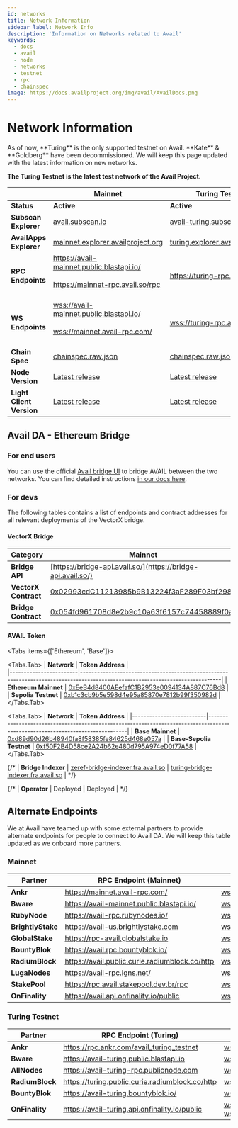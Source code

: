 ```yaml
---
id: networks
title: Network Information
sidebar_label: Network Info
description: 'Information on Networks related to Avail'
keywords:
  - docs
  - avail
  - node
  - networks
  - testnet
  - rpc
  - chainspec
image: https://docs.availproject.org/img/avail/AvailDocs.png
---
```



# Network Information

<Callout type="info">
As of now, **Turing** is the only supported testnet on Avail. **Kate** & **Goldberg** have been decommissioned.
We will keep this page updated with the latest information on new networks.
</Callout>

**The Turing Testnet is the latest test network of the Avail Project.**

|                          | **Mainnet**                                                                                                                                                                                               | **Turing Testnet**                                                                                                               | 
| ------------------------ | ----------------------------------------------------------------------------------------------------------------------------------------------------------------------------------------------------------| ---------------------------------------------------------------------------------------------------------------------------------|
| **Status**               | **Active**                                                                                                                                                                                                | **Active**                                                                                                                       | 
| **Subscan Explorer**     | [<ins>avail.subscan.io</ins>](https://avail.subscan.io/)                                                                                                                                                  | [<ins>avail-turing.subscan.io</ins>](https://avail-turing.subscan.io/)                                                           |
| **AvailApps Explorer**   | [<ins>mainnet.explorer.availproject.org</ins>](http://mainnet.explorer.availproject.org/)                                                                                                                 | [<ins>turing.explorer.availproject.org</ins>](http://turing.explorer.availproject.org/)                                          |
| **RPC Endpoints**        | [<ins>https://avail-mainnet.public.blastapi.io/</ins>](https://avail-mainnet.public.blastapi.io/) <br/><br/> [<ins>https://mainnet-rpc.avail.so/rpc</ins>](https://mainnet-rpc.avail.so/rpc) <br/><br/>   | [<ins>https://turing-rpc.avail.so/rpc</ins>](https://turing-rpc.avail.so/rpc)                                                    |
| **WS Endpoints**         | [<ins>wss://avail-mainnet.public.blastapi.io/</ins>](wss://avail-mainnet.public.blastapi.io/) <br/><br/>  [<ins>wss://mainnet.avail-rpc.com/</ins>](wss://mainnet.avail-rpc.com/)  <br/><br/>             | [<ins>wss://turing-rpc.avail.so/ws</ins>](wss://turing-rpc.avail.so/ws)                                                          |
| **Chain Spec**           | [<ins>chainspec.raw.json</ins>](https://raw.githubusercontent.com/availproject/avail/main/misc/genesis/mainnet.chain.spec.raw.json)                                                                       | [<ins>chainspec.raw.json</ins>](https://github.com/availproject/avail/blob/main/misc/genesis/testnet.turing.chain.spec.raw.json) |
| **Node Version**         | [<ins>Latest release</ins>](https://github.com/availproject/avail/releases)                                                                                                                               | [<ins>Latest release</ins>](https://github.com/availproject/avail/releases)                                                      |
| **Light Client Version** | [<ins>Latest release</ins>](https://github.com/availproject/avail-light/releases)                                                                                                                         | [<ins>Latest release</ins>](https://github.com/availproject/avail-light/releases)                                                |

## Avail DA - Ethereum Bridge

### For end users

You can use the official [Avail bridge UI](https://bridge.availproject.org/) to bridge AVAIL between the two networks.
You can find detailed instructions [in our docs here](/docs/end-user-guide/vectorx).

### For devs

The following tables contains a list of endpoints and contract addresses for all relevant
deployments of the VectorX bridge.

#### VectorX Bridge

| **Category**                  | **Mainnet**                                                                                                                                             | **Testnet**                                                                                     |                              
|-------------------------------|---------------------------------------------------------------------------------------------------------------------------|-------------------------------------------------------------------------------------------------------------------------------|
| **Bridge API**                | [https://bridge-api.avail.so/](https://bridge-api.avail.so/)                                                              | [https://turing-bridge-api.avail.so/](https://turing-bridge-api.avail.so/)                                                    |
| **VectorX Contract**          | [0x02993cdC11213985b9B13224f3aF289F03bf298d](https://etherscan.io/address/0x02993cdC11213985b9B13224f3aF289F03bf298d)     | [0xe542db219a7e2b29c7aeaeace242c9a2cd528f96](https://sepolia.etherscan.io/address/0xe542db219a7e2b29c7aeaeace242c9a2cd528f96) |
| **Bridge Contract**           | [0x054fd961708d8e2b9c10a63f6157c74458889f0a](https://etherscan.io/address/0x054fd961708d8e2b9c10a63f6157c74458889f0a)     | [0x967F7DdC4ec508462231849AE81eeaa68Ad01389](https://sepolia.etherscan.io/address/0x967F7DdC4ec508462231849AE81eeaa68Ad01389) |

#### AVAIL Token

<Tabs items={['Ethereum', 'Base']}>

<Tabs.Tab>
| **Network**           | **Token Address**                                                                                                             |                                                                                                                                      
|------------------------|-------------------------------------------------------------------------------------------------------------------------------|
| **Ethereum Mainnet**            | [0xEeB4d8400AEefafC1B2953e0094134A887C76Bd8](https://etherscan.io/token/0xEeB4d8400AEefafC1B2953e0094134A887C76Bd8)           |
| **Sepolia Testnet**    | [0xb1c3cb9b5e598d4e95a85870e7812b99f350982d](https://sepolia.etherscan.io/address/0xb1c3cb9b5e598d4e95a85870e7812b99f350982d) |
</Tabs.Tab>

<Tabs.Tab>
| **Network**             | **Token Address**                                                                                                             |
|--------------------------|-------------------------------------------------------------------------------------------------------------------------------|
| **Base Mainnet**         | [0xd89d90d26b48940fa8f58385fe84625d468e057a](https://basescan.org/address/0xd89d90d26b48940fa8f58385fe84625d468e057a)         |
| **Base-Sepolia Testnet** | [0xf50F2B4D58ce2A24b62e480d795A974eD0f77A58](https://sepolia.basescan.org/address/0xf50F2B4D58ce2A24b62e480d795A974eD0f77A58) |
</Tabs.Tab>

</Tabs>


{/* | **Bridge Indexer**            | [zeref-bridge-indexer.fra.avail.so](https://zeref-bridge-indexer.fra.avail.so)         | [turing-bridge-indexer.fra.avail.so](https://turing-bridge-indexer.fra.avail.so/)       | */}

{/* | **Operator**           | Deployed                                                                                      | Deployed                                                                                        | */}


## Alternate Endpoints

We at Avail have teamed up with some external partners to provide alternate endpoints for
people to connect to Avail DA. We will keep this table updated as we onboard more partners.

### Mainnet

| **Partner**              | **RPC Endpoint (Mainnet)**                                                                        | **WSS Endpoint (Mainnet)**                                                                    |
| ------------------------ | --------------------------------------------------------------------------------------------------| ----------------------------------------------------------------------------------------------|
| **Ankr**                 | [<ins>https://mainnet.avail-rpc.com/</ins>](https://mainnet.avail-rpc.com/)                       | [<ins>wss://mainnet.avail-rpc.com/</ins>](wss://mainnet.avail-rpc.com/)           |
| **Bware**                | [<ins>https://avail-mainnet.public.blastapi.io/</ins>](https://avail-mainnet.public.blastapi.io/) | [<ins>wss://avail-mainnet.public.blastapi.io/</ins>](wss://avail-mainnet.public.blastapi.io/) | 
| **RubyNode**             | [<ins>https://avail-rpc.rubynodes.io/</ins>](https://avail-rpc.rubynodes.io/)                     | [<ins>wss://avail-rpc.rubynodes.io/</ins>](wss://avail-rpc.rubynodes.io/)                     | 
| **BrightlyStake**        | [<ins>https://avail-us.brightlystake.com</ins>](https://avail-us.brightlystake.com)               | [<ins>wss://avail-us.brightlystake.com</ins>](wss://avail-us.brightlystake.com)               | 
| **GlobalStake**          | [<ins>https://rpc-avail.globalstake.io</ins>](https://rpc-avail.globalstake.io)                   | [<ins>wss://rpc-avail.globalstake.io</ins>](wss://rpc-avail.globalstake.io)                   | 
| **BountyBlok**           | [<ins>https://avail.rpc.bountyblok.io/</ins>](https://avail.rpc.bountyblok.io/)                 | [<ins>wss://avail.rpc.bountyblok.io/</ins>](wss://avail.rpc.bountyblok.io/)                 | 
| **RadiumBlock**          | [<ins>https://avail.public.curie.radiumblock.co/http</ins>](https://avail.public.curie.radiumblock.co/http)     | [<ins>wss://avail.public.curie.radiumblock.co/ws</ins>](wss://avail.public.curie.radiumblock.co/ws) |
| **LugaNodes**            | [<ins>https://avail-rpc.lgns.net/</ins>](https://avail-rpc.lgns.net/)                             | [<ins>wss://avail-rpc.lgns.net/</ins>](wss://avail-rpc.lgns.net/)                             |
| **StakePool**            | [<ins>https://rpc.avail.stakepool.dev.br/rpc</ins>](https://rpc.avail.stakepool.dev.br/rpc)       | [<ins>wss://rpc.avail.stakepool.dev.br/ws</ins>](wss://rpc.avail.stakepool.dev.br/ws)         |
| **OnFinality**           | [<ins>https://avail.api.onfinality.io/public</ins>](https://avail.api.onfinality.io/public)       | [<ins>wss://avail.api.onfinality.io/public-ws</ins>](wss://avail.api.onfinality.io/public-ws)         |

### Turing Testnet

| **Partner**              | **RPC Endpoint (Turing)**                                                                                     | **WSS Endpoint (Turing)**                                                                                   |
| ------------------------ | --------------------------------------------------------------------------------------------------------------| ------------------------------------------------------------------------------------------------------------|
| **Ankr**                 | [<ins>https://rpc.ankr.com/avail_turing_testnet</ins>](https://rpc.ankr.com/avail_turing_testnet)             | [<ins>wss://turing-testnet.avail-rpc.com</ins>](wss://turing-testnet.avail-rpc.com)                         |
| **Bware**                | [<ins>https://avail-turing.public.blastapi.io</ins>](https://avail-turing.public.blastapi.io)                 | [<ins>wss://avail-turing.public.blastapi.io</ins>](wss://avail-turing.public.blastapi.io)                   |
| **AllNodes**             | [<ins>https://avail-turing-rpc.publicnode.com</ins>](https://avail-turing-rpc.publicnode.com)                 | [<ins>wss://avail-turing-rpc.publicnode.com</ins>](wss://avail-turing-rpc.publicnode.com)                   |
| **RadiumBlock**          | [<ins>https://turing.public.curie.radiumblock.co/http</ins>](https://turing.public.curie.radiumblock.co/http) | [<ins>wss://turing.public.curie.radiumblock.co/ws</ins>](wss://turing.public.curie.radiumblock.co/ws)       |
| **BountyBlok**           | [<ins>https://avail-turing.bountyblok.io/</ins>](https://avail-turing.bountyblok.io/)                         | [<ins>wss://avail-turing.bountyblok.io</ins>](wss://avail-turing.bountyblok.io)                             |
| **OnFinality**           | [<ins>https://avail-turing.api.onfinality.io/public</ins>](https://avail-turing.api.onfinality.io/public)     | [<ins>wss://avail-turing.api.onfinality.io/public-ws</ins>](wss://avail-turing.api.onfinality.io/public-ws) |


